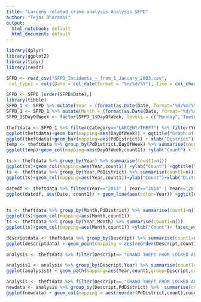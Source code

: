```yaml
---
title: "Larceny related crime analysis Analysis SFPD"
author: "Tejas Dharamsi"
output:
  html_notebook: default
  html_document: default
---
```

```r
library(dplyr)
library(ggplot2)
library(tidyr)
library(readr)
```

```r
SFPD <- read_csv("SFPD_Incidents_-_from_1_January_2003.csv", 
 col_types = cols(Date = col_date(format = "%m/%d/%Y"), Time = col_character()))

```

```r
SFPD <- SFPD [order(SFPD$Date),]
library(tibble)
SFPD_1 <- SFPD %>% mutate(Year = (format(as.Date(Date, format="%d/%m/%Y"),"%Y")))
SFPD_1 <- SFPD_1 %>% mutate(Month = (format(as.Date(Date, format="%d/%m/%Y"),"%m")))
SFPD_1$DayOfWeek <- factor(SFPD_1$DayOfWeek, levels = c("Monday","Tuesday","Wednesday","Thursday","Friday","Saturday","Sunday"),ordered = TRUE)
```

```r
theftdata <- SFPD_1 %>% filter(Category=="LARCENY/THEFT") %>% filter(Year!="2017") %>% filter(PdDistrict!="NA")
ggplot(theftdata)+geom_bar(mapping=aes(DayOfWeek)) + ggtitle("Graph of Larceny/Theft over Day of the Week")
ggplot(theftdata)+geom_bar(mapping=aes(PdDistrict)) + xlab("District")+ coord_flip()+ggtitle("Larceny/Theft Count in Various PdDistrict")
temp <- theftdata %>% group_by(PdDistrict,DayOfWeek) %>% summarise(count1=n())
ggplot(temp)+geom_col(mapping=aes(DayOfWeek,count1)) +ylab("Count") + facet_wrap(~PdDistrict) +coord_flip() +ggtitle("Larceny/Theft on Day of the Week faceted over PdDistrict")
```

```r
ts <- theftdata %>% group_by(Year) %>% summarise(count1=n())
ggplot(ts)+geom_col(mapping=aes(Year,count1)) +ylab("Count") +ggtitle("Larceny/Theft over Years")
ts <- theftdata %>% group_by(Year,PdDistrict) %>% summarise(count1=n())
ggplot(ts)+geom_col(mapping=aes(Year,count1))+ylab("Count")+xlab("District")  + facet_wrap(~PdDistrict) + coord_flip() +ggtitle("Larceny/Theft over Years facetted over PdDistrict")

```

```r
datedf <- theftdata %>% filter(Year=="2013" | Year=="2014" | Year=="2015" | Year=="2016") %>%  group_by(Date,Year) %>% summarise(count1=n())
ggplot(datedf, aes(Date, count1)) + geom_line(aes(color=Year)) +ggtitle("Time Series Analysis of Larceny in recent years")
  
```

```r
ts <- theftdata %>% group_by(Month,PdDistrict) %>% summarise(count1=n())
ggplot(ts)+geom_col(mapping=aes(Month,count1))
ts <- theftdata %>% group_by(Year,Month) %>% summarise(count1=n())
ggplot(ts)+geom_col(mapping=aes(Month,count1)) +ylab("Count")+ facet_wrap(~Year) + coord_flip() +ggtitle("Larceny/Theft plotted over months in different Year")
```

```r
descriptdata <- theftdata %>% group_by(Descript) %>% summarise(count1=n())
ggplot(descriptdata) + geom_point(mapping = aes(reorder(Descript,count1),count1)) +xlab("Larceny Type") + xlab("Count")  + coord_flip()+ggtitle("Cleveland Dot Plot for Type of Larceny/Theft")
```

```r
analysis <- theftdata %>% filter(Descript== "GRAND THEFT FROM LOCKED AUTO" | Descript =="PETTY THEFT FROM LOCKED AUTO" )

analysis1 <- analysis %>% group_by(Descript,Year) %>% summarise(count1=n())
ggplot(analysis1) + geom_path(mapping=aes(Year,count1,group=Descript,color=Descript)) +ylab("Count") + ggtitle("Plot of Auto-Theft from Locked Autos over Years")
```

```r
analysis <- theftdata %>% filter(Descript== "GRAND THEFT FROM LOCKED AUTO" | Descript =="PETTY THEFT FROM LOCKED AUTO" | Descript =="GRAND THEFT OF PROPERTY" | Descript=="PETTY THEFT OF PROPERTY" | Descript=="GRAND THEFT FROM A BUILDING" | Descript=="PETTY THEFT FROM A BUILDING" | Descript=="GRAND THEFT FROM PERSON" | Descript=="GRAND THEFT PICKPOCKET")
newdata <- analysis %>% group_by(Descript,PdDistrict) %>%  summarise(count=n())
ggplot(newdata) + geom_col(mapping = aes(reorder(PdDistrict,count),count)) + facet_wrap(~Descript) +coord_flip() +xlab("PD District") +ggtitle("Count of top types of Larceny in various PdDistrict ")
```